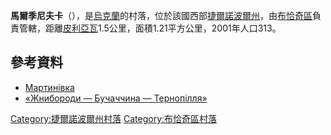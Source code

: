 {{coord|49|6|33|N|25|31|57|E|scale:30000|display=title}}

'''馬爾季尼夫卡'''（{{lang-uk|Мартинівка}}），是[[烏克蘭|烏克蘭]]的村落，位於該國西部[[捷爾諾波爾州|捷爾諾波爾州]]，由[[布恰奇區|布恰奇區]]負責管轄，距離[[皮利亞瓦_(布恰奇區)|皮利亞瓦]]1.5公里，面積1.21平方公里，2001年人口313。

==參考資料==
* [http://w1.c1.rada.gov.ua/pls/z7503/A005?rf7571=30659 Мартинівка]
* [http://zhnyborody.te.ua/ «Жнибороди — Бучаччина — Тернопілля»]

{{DEFAULTSORT:Мартинівка}}
[[Category:捷爾諾波爾州村落|Category:捷爾諾波爾州村落]]
[[Category:布恰奇區村落|Category:布恰奇區村落]]


{{Ternopil-geo-stub}}